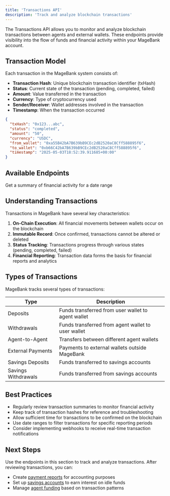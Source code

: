 ```yaml
---
title: 'Transactions API'
description: 'Track and analyze blockchain transactions'
---
```


The Transactions API allows you to monitor and analyze blockchain transactions between agents and external wallets. These endpoints provide visibility into the flow of funds and financial activity within your MageBank account.

## Transaction Model

Each transaction in the MageBank system consists of:

- **Transaction Hash**: Unique blockchain transaction identifier (txHash)
- **Status**: Current state of the transaction (pending, completed, failed)
- **Amount**: Value transferred in the transaction
- **Currency**: Type of cryptocurrency used
- **Sender/Receiver**: Wallet addresses involved in the transaction
- **Timestamp**: When the transaction occurred

```json
{
  "txHash": "0x123...abc",
  "status": "completed",
  "amount": "50",
  "currency": "USDC",
  "from_wallet": "0xa55B42bA7B639bB9CEc2dB2520aC8Cff588895f6",
  "to_wallet": "0xb66C42bA7B639bB9CEc2dB2520aC8Cff588895f6",
  "timestamp": "2025-05-03T18:52:39.911685+00:00"
}
```

## Available Endpoints

<CardGroup>
  <Card title="Transaction Summary" icon="chart-bar" href="/api-reference/transactions/get-transaction-summary">
    Get a summary of financial activity for a date range
  </Card>
</CardGroup>

## Understanding Transactions

Transactions in MageBank have several key characteristics:

1. **On-Chain Execution**: All financial movements between wallets occur on the blockchain
2. **Immutable Record**: Once confirmed, transactions cannot be altered or deleted
3. **Status Tracking**: Transactions progress through various states (pending, completed, failed)
4. **Financial Reporting**: Transaction data forms the basis for financial reports and analytics

## Types of Transactions

MageBank tracks several types of transactions:

| Type | Description |
|------|-------------|
| Deposits | Funds transferred from user wallet to agent wallet |
| Withdrawals | Funds transferred from agent wallet to user wallet |
| Agent-to-Agent | Transfers between different agent wallets |
| External Payments | Payments to external wallets outside MageBank |
| Savings Deposits | Funds transferred to savings accounts |
| Savings Withdrawals | Funds transferred from savings accounts |

## Best Practices

- Regularly review transaction summaries to monitor financial activity
- Keep track of transaction hashes for reference and troubleshooting
- Allow sufficient time for transactions to be confirmed on the blockchain
- Use date ranges to filter transactions for specific reporting periods
- Consider implementing webhooks to receive real-time transaction notifications

## Next Steps

Use the endpoints in this section to track and analyze transactions. After reviewing transactions, you can:

- Create [payment reports](/api-reference/payments/export-payments) for accounting purposes
- Set up [savings accounts](/api-reference/savings/introduction) to earn interest on idle funds
- Manage [agent funding](/api-reference/agents/deposit) based on transaction patterns